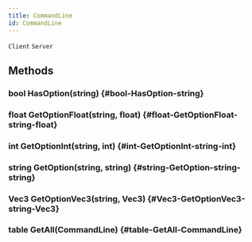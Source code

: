```yaml
---
title: CommandLine
id: CommandLine
---
```

`Client`
`Server`

## Methods

### bool HasOption(string) {#bool-HasOption-string}

### float GetOptionFloat(string, float) {#float-GetOptionFloat-string-float}

### int GetOptionInt(string, int) {#int-GetOptionInt-string-int}

### string GetOption(string, string) {#string-GetOption-string-string}

### Vec3 GetOptionVec3(string, Vec3) {#Vec3-GetOptionVec3-string-Vec3}

### table GetAll(CommandLine) {#table-GetAll-CommandLine}

